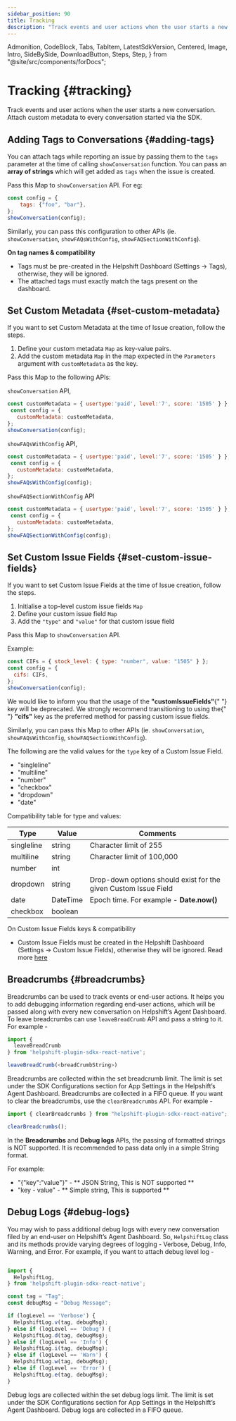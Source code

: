 ```yaml
---
sidebar_position: 90
title: Tracking
description: "Track events and user actions when the user starts a new conversation. Attach custom metadata to every conversation started via the SDK."
---
```


  Admonition,
  CodeBlock,
  Tabs,
  TabItem,
  LatestSdkVersion,
  Centered,
  Image,
  Intro,
  SideBySide,
  DownloadButton,
  Steps,
  Step,
} from "@site/src/components/forDocs";

# Tracking {#tracking}

<Intro>

Track events and user actions when the user starts a new conversation.
Attach custom metadata to every conversation started via the SDK.

</Intro>

## Adding Tags to Conversations {#adding-tags}

You can attach tags while reporting an issue by passing them to the `tags` parameter at the time of calling `showConversation` function. You can pass an **array of strings** which will get added as `tags` when the issue is created.

Pass this Map to `showConversation` API. For eg:

```javascript
const config = {
    tags: {"foo", "bar"},
};
showConversation(config);
```

Similarly, you can pass this configuration to other APIs (ie. `showConversation`, `showFAQsWithConfig`, `showFAQSectionWithConfig`).

<Admonition type="info" title="Note">

**On tag names & compatibility**

- Tags must be pre-created in the Helpshift Dashboard (Settings → Tags), otherwise, they will be ignored.
- The attached tags must exactly match the tags present on the dashboard.

</Admonition>

## Set Custom Metadata {#set-custom-metadata}

If you want to set Custom Metadata at the time of Issue creation, follow the steps.

1. Define your custom metadata `Map` as key-value pairs.
2. Add the custom metadata `Map` in the map expected in the `Parameters` argument with `customMetadata` as the key.

Pass this Map to the following APIs:

`showConversation` API,

```javascript
const customMetadata = { usertype:'paid', level:'7', score: '1505' } };
 const config = {
   customMetadata: customMetadata,
};
showConversation(config);
```

`showFAQsWithConfig` API,

```javascript
const customMetadata = { usertype:'paid', level:'7', score: '1505' } };
 const config = {
   customMetadata: customMetadata,
};
showFAQsWithConfig(config);
```

`showFAQSectionWithConfig` API

```javascript
const customMetadata = { usertype:'paid', level:'7', score: '1505' } };
 const config = {
   customMetadata: customMetadata,
};
showFAQSectionWithConfig(config);
```

## Set Custom Issue Fields {#set-custom-issue-fields}

If you want to set Custom Issue Fields at the time of Issue creation, follow the steps.

1. Initialise a top-level custom issue fields `Map`
2. Define your custom issue field `Map`
3. Add the `"type"` and `"value"` for that custom issue field

Pass this Map to `showConversation` API.

Example:

```javascript
const CIFs = { stock_level: { type: "number", value: "1505" } };
const config = {
  cifs: CIFs,
};
showConversation(config);
```

<Admonition type="info" title="Note">
  We would like to inform you that the usage of the <b>"customIssueFields"</b>{" "}
  key will be deprecated. We strongly recommend transitioning to using the{" "}
  <b>"cifs"</b> key as the preferred method for passing custom issue fields.
</Admonition>

Similarly, you can pass this Map to other APIs (ie. `showConversation`, `showFAQsWithConfig`, `showFAQSectionWithConfig`).

The following are the valid values for the `type` key of a Custom Issue Field.

- "singleline"
- "multiline"
- "number"
- "checkbox"
- "dropdown"
- "date"

Compatibility table for type and values:

| Type       | Value    | Comments                                                        |
| ---------- | -------- | --------------------------------------------------------------- |
| singleline | string   | Character limit of 255                                          |
| multiline  | string   | Character limit of 100,000                                      |
| number     | int      |                                                                 |
| dropdown   | string   | Drop-down options should exist for the given Custom Issue Field |
| date       | DateTime | Epoch time. For example - **Date.now()**                        |
| checkbox   | boolean  |                                                                 |

<Admonition type="info" title="Note">

On Custom Issue Fields keys & compatibility

- Custom Issue Fields must be created in the Helpshift Dashboard (Settings → Custom Issue Fields), otherwise they will be ignored. Read more [here](https://support.helpshift.com/kb/article/custom-issue-fields/)

</Admonition>

## Breadcrumbs {#breadcrumbs}

Breadcrumbs can be used to track events or end-user actions. It helps you to add debugging information regarding end-user actions, which will be passed along with every new conversation on Helpshift’s Agent Dashboard. To leave breadcrumbs can use `leaveBreadCrumb` API and pass a string to it. For example -

```javascript
import {
  leaveBreadCrumb
} from 'helpshift-plugin-sdkx-react-native';

leaveBreadCrumb(<breadCrumbString>)
```

Breadcrumbs are collected within the set breadcrumb limit. The limit is set under the SDK Configurations section for App Settings in the Helpshift’s Agent Dashboard. Breadcrumbs are collected in a FIFO queue. If you want to clear the breadcrumbs, use the `clearBreadcrumbs` API. For example -

```javascript
import { clearBreadcrumbs } from "helpshift-plugin-sdkx-react-native";

clearBreadcrumbs();
```

<Admonition type="info" title="Note">

In the **Breadcrumbs** and **Debug logs** APIs, the passing of formatted strings is NOT supported. It is recommended to pass data only in a simple String format.

<p className="m-0">For example:</p>

- "{\"key\":\"value\"}" - ** JSON String, This is NOT supported **
- "key - value" - ** Simple string, This is supported **

</Admonition>

## Debug Logs {#debug-logs}

You may wish to pass additional debug logs with every new conversation filed by an end-user on Helpshift’s Agent Dashboard. So, `HelpshiftLog` class and its methods provide varying degrees of logging - Verbose, Debug, Info, Warning, and Error. For example, if you want to attach debug level log -

```javascript

import {
  HelpshiftLog,
} from 'helpshift-plugin-sdkx-react-native';

const tag = "Tag";
const debugMsg = "Debug Message";

if (logLevel == 'Verbose') {
  HelpshiftLog.v(tag, debugMsg);
} else if (logLevel == 'Debug') {
  HelpshiftLog.d(tag, debugMsg);
} else if (logLevel == 'Info') {
  HelpshiftLog.i(tag, debugMsg);
} else if (logLevel == 'Warn') {
  HelpshiftLog.w(tag, debugMsg);
} else if (logLevel == 'Error') {
  HelpshiftLog.e(tag, debugMsg);
}

```
Debug logs are collected within the set debug logs limit. The limit is set under the SDK Configurations section for App Settings in the Helpshift’s Agent Dashboard. Debug logs are collected in a FIFO queue.
